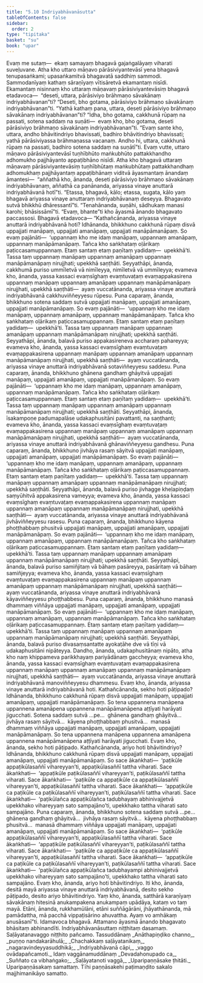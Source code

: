 ```yaml
---
title: "5.10 Indriyabhāvanāsutta"
tableOfContents: false
sidebar:
  order: 2
type: "tipitaka"
basket: "su"
book: "upar"
---
```



<DynamicBreadcrumb />

<Division number="453" book="upar" bookNo="11" page="347">

<Paragraph number="1275" book="upar">
Evaṃ me sutaṃ—  ekaṃ samayaṃ bhagavā gajaṅgalāyaṃ viharati suveḷuvane. Atha kho uttaro māṇavo pārāsiviyantevāsī yena bhagavā tenupasaṅkami; upasaṅkamitvā bhagavatā saddhiṃ sammodi. Sammodanīyaṃ kathaṃ sāraṇīyaṃ vītisāretvā ekamantaṃ nisīdi. Ekamantaṃ nisinnaṃ kho uttaraṃ māṇavaṃ pārāsiviyantevāsiṃ bhagavā etadavoca—  “deseti, uttara, pārāsiviyo brāhmaṇo sāvakānaṃ indriyabhāvanan”ti? “Deseti, bho gotama, pārāsiviyo brāhmaṇo sāvakānaṃ indriyabhāvanan”ti. “Yathā kathaṃ pana, uttara, deseti pārāsiviyo brāhmaṇo sāvakānaṃ indriyabhāvanan”ti? “Idha, bho gotama, cakkhunā rūpaṃ na passati, sotena saddaṃ na suṇāti—  evaṃ kho, bho gotama, deseti pārāsiviyo brāhmaṇo sāvakānaṃ indriyabhāvanan”ti. “Evaṃ sante kho, uttara, andho bhāvitindriyo bhavissati, badhiro bhāvitindriyo bhavissati; yathā pārāsiviyassa brāhmaṇassa vacanaṃ. Andho hi, uttara, cakkhunā rūpaṃ na passati, badhiro sotena saddaṃ na suṇātī”ti. Evaṃ vutte, uttaro māṇavo pārāsiviyantevāsī tuṇhībhūto maṅkubhūto pattakkhandho adhomukho pajjhāyanto appaṭibhāno nisīdi.
</Paragraph>

<Paragraph number="1276" book="upar">
Atha kho bhagavā uttaraṃ māṇavaṃ pārāsiviyantevāsiṃ tuṇhībhūtaṃ maṅkubhūtaṃ pattakkhandhaṃ adhomukhaṃ pajjhāyantaṃ appaṭibhānaṃ viditvā āyasmantaṃ ānandaṃ āmantesi—  “aññathā kho, ānanda, deseti pārāsiviyo brāhmaṇo sāvakānaṃ indriyabhāvanaṃ, aññathā ca panānanda, ariyassa vinaye anuttarā indriyabhāvanā hotī”ti. “Etassa, bhagavā, kālo; etassa, sugata, kālo yaṃ bhagavā ariyassa vinaye anuttaraṃ indriyabhāvanaṃ deseyya. Bhagavato sutvā bhikkhū dhāressantī”ti. “Tenahānanda, suṇāhi, sādhukaṃ manasi karohi; bhāsissāmī”ti. “Evaṃ, bhante”ti kho āyasmā ānando bhagavato paccassosi. Bhagavā etadavoca—
</Paragraph>

</Division>
<Division number="454" book="upar" bookNo="11" page="348">

<Paragraph number="1277" book="upar">
“Kathañcānanda, ariyassa vinaye anuttarā indriyabhāvanā hoti? Idhānanda, bhikkhuno cakkhunā rūpaṃ disvā uppajjati manāpaṃ, uppajjati amanāpaṃ, uppajjati manāpāmanāpaṃ. So evaṃ pajānāti—  ‘uppannaṃ kho me idaṃ manāpaṃ, uppannaṃ amanāpaṃ, uppannaṃ manāpāmanāpaṃ. Tañca kho saṅkhataṃ oḷārikaṃ paṭiccasamuppannaṃ. Etaṃ santaṃ etaṃ paṇītaṃ yadidaṃ—  upekkhā’ti. Tassa taṃ uppannaṃ manāpaṃ uppannaṃ amanāpaṃ uppannaṃ manāpāmanāpaṃ nirujjhati; upekkhā saṇṭhāti. Seyyathāpi, ānanda, cakkhumā puriso ummīletvā vā nimīleyya, nimīletvā vā ummīleyya; evameva kho, ānanda, yassa kassaci evaṃsīghaṃ evaṃtuvaṭaṃ evaṃappakasirena uppannaṃ manāpaṃ uppannaṃ amanāpaṃ uppannaṃ manāpāmanāpaṃ nirujjhati, upekkhā saṇṭhāti—  ayaṃ vuccatānanda, ariyassa vinaye anuttarā indriyabhāvanā cakkhuviññeyyesu rūpesu.
</Paragraph>

</Division>
<Division number="455" book="upar" bookNo="11" page="349">

<Paragraph number="1278" book="upar">
Puna caparaṃ, ānanda, bhikkhuno sotena saddaṃ sutvā uppajjati manāpaṃ, uppajjati amanāpaṃ, uppajjati manāpāmanāpaṃ. So evaṃ pajānāti—  ‘uppannaṃ kho me idaṃ manāpaṃ, uppannaṃ amanāpaṃ, uppannaṃ manāpāmanāpaṃ. Tañca kho saṅkhataṃ oḷārikaṃ paṭiccasamuppannaṃ. Etaṃ santaṃ etaṃ paṇītaṃ yadidaṃ—  upekkhā’ti. Tassa taṃ uppannaṃ manāpaṃ uppannaṃ amanāpaṃ uppannaṃ manāpāmanāpaṃ nirujjhati; upekkhā saṇṭhāti. Seyyathāpi, ānanda, balavā puriso appakasireneva accharaṃ pahareyya; evameva kho, ānanda, yassa kassaci evaṃsīghaṃ evaṃtuvaṭaṃ evaṃappakasirena uppannaṃ manāpaṃ uppannaṃ amanāpaṃ uppannaṃ manāpāmanāpaṃ nirujjhati, upekkhā saṇṭhāti—  ayaṃ vuccatānanda, ariyassa vinaye anuttarā indriyabhāvanā sotaviññeyyesu saddesu.
</Paragraph>

</Division>
<Division number="456" book="upar" bookNo="11" page="349">

<Paragraph number="1279" book="upar">
Puna caparaṃ, ānanda, bhikkhuno ghānena gandhaṃ ghāyitvā uppajjati manāpaṃ, uppajjati amanāpaṃ, uppajjati manāpāmanāpaṃ. So evaṃ pajānāti—  ‘uppannaṃ kho me idaṃ manāpaṃ, uppannaṃ amanāpaṃ, uppannaṃ manāpāmanāpaṃ. Tañca kho saṅkhataṃ oḷārikaṃ paṭiccasamuppannaṃ. Etaṃ santaṃ etaṃ paṇītaṃ yadidaṃ—  upekkhā’ti. Tassa taṃ uppannaṃ manāpaṃ uppannaṃ amanāpaṃ uppannaṃ manāpāmanāpaṃ nirujjhati; upekkhā saṇṭhāti. Seyyathāpi, ānanda, īsakampoṇe padumapalāse udakaphusitāni pavattanti, na saṇṭhanti; evameva kho, ānanda, yassa kassaci evaṃsīghaṃ evaṃtuvaṭaṃ evaṃappakasirena uppannaṃ manāpaṃ uppannaṃ amanāpaṃ uppannaṃ manāpāmanāpaṃ nirujjhati, upekkhā saṇṭhāti—  ayaṃ vuccatānanda, ariyassa vinaye anuttarā indriyabhāvanā ghānaviññeyyesu gandhesu.
</Paragraph>

</Division>
<Division number="457" book="upar" bookNo="11" page="349">

<Paragraph number="1280" book="upar">
Puna caparaṃ, ānanda, bhikkhuno jivhāya rasaṃ sāyitvā uppajjati manāpaṃ, uppajjati amanāpaṃ, uppajjati manāpāmanāpaṃ. So evaṃ pajānāti—  ‘uppannaṃ kho me idaṃ manāpaṃ, uppannaṃ amanāpaṃ, uppannaṃ manāpāmanāpaṃ. Tañca kho saṅkhataṃ oḷārikaṃ paṭiccasamuppannaṃ. Etaṃ santaṃ etaṃ paṇītaṃ yadidaṃ—  upekkhā’ti. Tassa taṃ uppannaṃ manāpaṃ uppannaṃ amanāpaṃ uppannaṃ manāpāmanāpaṃ nirujjhati; upekkhā saṇṭhāti. Seyyathāpi, ānanda, balavā puriso jivhagge kheḷapiṇḍaṃ saṃyūhitvā appakasirena vameyya; evameva kho, ānanda, yassa kassaci evaṃsīghaṃ evaṃtuvaṭaṃ evaṃappakasirena uppannaṃ manāpaṃ uppannaṃ amanāpaṃ uppannaṃ manāpāmanāpaṃ nirujjhati, upekkhā saṇṭhāti—  ayaṃ vuccatānanda, ariyassa vinaye anuttarā indriyabhāvanā jivhāviññeyyesu rasesu.
</Paragraph>

</Division>
<Division number="458" book="upar" bookNo="11" page="350">

<Paragraph number="1281" book="upar">
Puna caparaṃ, ānanda, bhikkhuno kāyena phoṭṭhabbaṃ phusitvā uppajjati manāpaṃ, uppajjati amanāpaṃ, uppajjati manāpāmanāpaṃ. So evaṃ pajānāti—  ‘uppannaṃ kho me idaṃ manāpaṃ, uppannaṃ amanāpaṃ, uppannaṃ manāpāmanāpaṃ. Tañca kho saṅkhataṃ oḷārikaṃ paṭiccasamuppannaṃ. Etaṃ santaṃ etaṃ paṇītaṃ yadidaṃ—  upekkhā’ti. Tassa taṃ uppannaṃ manāpaṃ uppannaṃ amanāpaṃ uppannaṃ manāpāmanāpaṃ nirujjhati; upekkhā saṇṭhāti. Seyyathāpi, ānanda, balavā puriso samiñjitaṃ vā bāhaṃ pasāreyya, pasāritaṃ vā bāhaṃ samiñjeyya; evameva kho, ānanda, yassa kassaci evaṃsīghaṃ evaṃtuvaṭaṃ evaṃappakasirena uppannaṃ manāpaṃ uppannaṃ amanāpaṃ uppannaṃ manāpāmanāpaṃ nirujjhati, upekkhā saṇṭhāti—  ayaṃ vuccatānanda, ariyassa vinaye anuttarā indriyabhāvanā kāyaviññeyyesu phoṭṭhabbesu.
</Paragraph>

</Division>
<Division number="459" book="upar" bookNo="11" page="350">

<Paragraph number="1282" book="upar">
Puna caparaṃ, ānanda, bhikkhuno manasā dhammaṃ viññāya uppajjati manāpaṃ, uppajjati amanāpaṃ, uppajjati manāpāmanāpaṃ. So evaṃ pajānāti—  ‘uppannaṃ kho me idaṃ manāpaṃ, uppannaṃ amanāpaṃ, uppannaṃ manāpāmanāpaṃ. Tañca kho saṅkhataṃ oḷārikaṃ paṭiccasamuppannaṃ. Etaṃ santaṃ etaṃ paṇītaṃ yadidaṃ—  upekkhā’ti. Tassa taṃ uppannaṃ manāpaṃ uppannaṃ amanāpaṃ uppannaṃ manāpāmanāpaṃ nirujjhati; upekkhā saṇṭhāti. Seyyathāpi, ānanda, balavā puriso divasaṃsantatte ayokaṭāhe dve vā tīṇi vā udakaphusitāni nipāteyya. Dandho, ānanda, udakaphusitānaṃ nipāto, atha kho naṃ khippameva parikkhayaṃ pariyādānaṃ gaccheyya; evameva kho, ānanda, yassa kassaci evaṃsīghaṃ evaṃtuvaṭaṃ evaṃappakasirena uppannaṃ manāpaṃ uppannaṃ amanāpaṃ uppannaṃ manāpāmanāpaṃ nirujjhati, upekkhā saṇṭhāti—  ayaṃ vuccatānanda, ariyassa vinaye anuttarā indriyabhāvanā manoviññeyyesu dhammesu. Evaṃ kho, ānanda, ariyassa vinaye anuttarā indriyabhāvanā hoti.
</Paragraph>

</Division>
<Division number="460" book="upar" bookNo="11" page="350">

<Paragraph number="1283" book="upar">
Kathañcānanda, sekho hoti pāṭipado? Idhānanda, bhikkhuno cakkhunā rūpaṃ disvā uppajjati manāpaṃ, uppajjati amanāpaṃ, uppajjati manāpāmanāpaṃ. So tena uppannena manāpena uppannena amanāpena uppannena manāpāmanāpena aṭṭīyati harāyati jigucchati. Sotena saddaṃ sutvā …pe…  ghānena gandhaṃ ghāyitvā…  jivhāya rasaṃ sāyitvā…  kāyena phoṭṭhabbaṃ phusitvā…  manasā dhammaṃ viññāya uppajjati manāpaṃ, uppajjati amanāpaṃ, uppajjati manāpāmanāpaṃ. So tena uppannena manāpena uppannena amanāpena uppannena manāpāmanāpena aṭṭīyati harāyati jigucchati. Evaṃ kho, ānanda, sekho hoti pāṭipado.
</Paragraph>

</Division>
<Division number="461" book="upar" bookNo="11" page="351">

<Paragraph number="1284" book="upar">
Kathañcānanda, ariyo hoti bhāvitindriyo? Idhānanda, bhikkhuno cakkhunā rūpaṃ disvā uppajjati manāpaṃ, uppajjati amanāpaṃ, uppajjati manāpāmanāpaṃ. So sace ākaṅkhati—  ‘paṭikūle appaṭikūlasaññī vihareyyan’ti, appaṭikūlasaññī tattha viharati. Sace ākaṅkhati—  ‘appaṭikūle paṭikūlasaññī vihareyyan’ti, paṭikūlasaññī tattha viharati. Sace ākaṅkhati—  ‘paṭikūle ca appaṭikūle ca appaṭikūlasaññī vihareyyan’ti, appaṭikūlasaññī tattha viharati. Sace ākaṅkhati—  ‘appaṭikūle ca paṭikūle ca paṭikūlasaññī vihareyyan’ti, paṭikūlasaññī tattha viharati. Sace ākaṅkhati—  ‘paṭikūlañca appaṭikūlañca tadubhayaṃ abhinivajjetvā upekkhako vihareyyaṃ sato sampajāno’ti, upekkhako tattha viharati sato sampajāno.
</Paragraph>

</Division>
<Division number="462" book="upar" bookNo="11" page="351">

<Paragraph number="1285" book="upar">
Puna caparaṃ, ānanda, bhikkhuno sotena saddaṃ sutvā …pe…  ghānena gandhaṃ ghāyitvā…  jivhāya rasaṃ sāyitvā…  kāyena phoṭṭhabbaṃ phusitvā…  manasā dhammaṃ viññāya uppajjati manāpaṃ, uppajjati amanāpaṃ, uppajjati manāpāmanāpaṃ. So sace ākaṅkhati—  ‘paṭikūle appaṭikūlasaññī vihareyyan’ti, appaṭikūlasaññī tattha viharati. Sace ākaṅkhati—  ‘appaṭikūle paṭikūlasaññī vihareyyan’ti, paṭikūlasaññī tattha viharati. Sace ākaṅkhati—  ‘paṭikūle ca appaṭikūle ca appaṭikūlasaññī vihareyyan’ti, appaṭikūlasaññī tattha viharati. Sace ākaṅkhati—  ‘appaṭikūle ca paṭikūle ca paṭikūlasaññī vihareyyan’ti, paṭikūlasaññī tattha viharati. Sace ākaṅkhati—  ‘paṭikūlañca appaṭikūlañca tadubhayampi abhinivajjetvā upekkhako vihareyyaṃ sato sampajāno’ti, upekkhako tattha viharati sato sampajāno. Evaṃ kho, ānanda, ariyo hoti bhāvitindriyo.
</Paragraph>

</Division>
<Division number="463" book="upar" bookNo="11" page="352">

<Paragraph number="1286" book="upar">
Iti kho, ānanda, desitā mayā ariyassa vinaye anuttarā indriyabhāvanā, desito sekho pāṭipado, desito ariyo bhāvitindriyo. Yaṃ kho, ānanda, satthārā karaṇīyaṃ sāvakānaṃ hitesinā anukampakena anukampaṃ upādāya, kataṃ vo taṃ mayā. Etāni, ānanda, rukkhamūlāni, etāni suññāgārāni, jhāyathānanda, mā pamādattha, mā pacchā vippaṭisārino ahuvattha. Ayaṃ vo amhākaṃ anusāsanī”ti.
</Paragraph>

<Paragraph number="1287" book="upar">
Idamavoca bhagavā. Attamano āyasmā ānando bhagavato bhāsitaṃ abhinandīti.

</Paragraph>
</Division>

<Paragraph number="1288" type="center" book="upar">
Indriyabhāvanāsuttaṃ niṭṭhitaṃ dasamaṃ.



</Paragraph>

<Paragraph number="1289" type="center" book="upar">
Saḷāyatanavaggo niṭṭhito pañcamo.



</Paragraph>

<Paragraph number="1290" type="center" book="upar">
Tassuddānaṃ


</Paragraph>

<Paragraph number="1291" type="verses" book="upar">
_Anāthapiṇḍiko channo,_  
_puṇṇo nandakarāhulā;_  
_Chachakkaṃ saḷāyatanikaṃ,_  
_nagaravindeyyasuddhikā;_  
_Indriyabhāvanā cāpi,_  
_vaggo ovādapañcamoti._  


</Paragraph>

<Paragraph number="1292" type="center" book="upar">
Idaṃ vaggānamuddānaṃ


</Paragraph>

<Paragraph number="1293" type="verses" book="upar">
_Devadahonupado ca,_  
_Suññato ca vibhaṅgako;_  
_Saḷāyatanoti vaggā,_  
_Uparipaṇṇāsake ṭhitāti._  


</Paragraph>

<Paragraph number="1294" type="center" book="upar">
Uparipaṇṇāsakaṃ samattaṃ.

  


</Paragraph>

<Paragraph number="1295" type="center" book="upar">
Tīhi paṇṇāsakehi paṭimaṇḍito sakalo



</Paragraph>

<Paragraph number="1296" type="center" book="upar">
majjhimanikāyo samatto.
</Paragraph>
